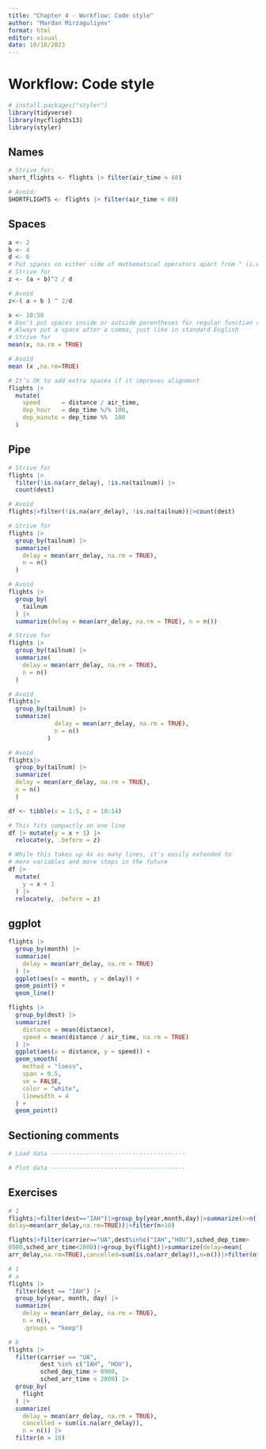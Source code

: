 ```yaml
---
title: "Chapter 4 - Workflow: Code style"
author: "Mardan Mirzaguliyev"
format: html
editor: visual
date: 10/10/2023
---
```


# Workflow: Code style

```r
# install.packages("styler")
library(tidyverse)
library(nycflights13)
library(styler)
```

## Names

```r
# Strive for:
short_flights <- flights |> filter(air_time < 60)

# Avoid:
SHORTFLIGHTS <- flights |> filter(air_time < 60)
```

## Spaces

```r
a <- 2
b <- 4
d <- 6
# Put spaces on either side of mathematical operators apart from ^ (i.e. +, -, ==, <, …), and around the assignment operator (<-)
# Strive for
z <- (a + b)^2 / d

# Avoid
z<-( a + b ) ^ 2/d
```

```r
x <- 10:50
# Don’t put spaces inside or outside parentheses for regular function calls
# Always put a space after a comma, just like in standard English
# Strive for
mean(x, na.rm = TRUE)

# Avoid
mean (x ,na.rm=TRUE)
```

```r
# It’s OK to add extra spaces if it improves alignment
flights |> 
  mutate(
    speed      = distance / air_time,
    dep_hour   = dep_time %/% 100,
    dep_minute = dep_time %%  100
  )
```

## Pipe

```r
# Strive for 
flights |>  
  filter(!is.na(arr_delay), !is.na(tailnum)) |> 
  count(dest)
```

```r
# Avoid
flights|>filter(!is.na(arr_delay), !is.na(tailnum))|>count(dest)
```

```r
# Strive for
flights |>  
  group_by(tailnum) |> 
  summarize(
    delay = mean(arr_delay, na.rm = TRUE),
    n = n()
  )
```

```r
# Avoid
flights |>
  group_by(
    tailnum
  ) |> 
  summarize(delay = mean(arr_delay, na.rm = TRUE), n = n())
```

```r
# Strive for 
flights |>  
  group_by(tailnum) |> 
  summarize(
    delay = mean(arr_delay, na.rm = TRUE),
    n = n()
  )
```

```r
# Avoid
flights|>
  group_by(tailnum) |> 
  summarize(
             delay = mean(arr_delay, na.rm = TRUE), 
             n = n()
           )
```

```r
# Avoid
flights|>
  group_by(tailnum) |> 
  summarize(
  delay = mean(arr_delay, na.rm = TRUE), 
  n = n()
  )
```

```r
df <- tibble(x = 1:5, z = 10:14)

# This fits compactly on one line
df |> mutate(y = x + 1) |> 
  relocate(y, .before = z)
```

```r
# While this takes up 4x as many lines, it's easily extended to 
# more variables and more steps in the future
df |> 
  mutate(
    y = x + 1
  ) |> 
  relocate(y, .before = z)
```

## ggplot

```r
flights |> 
  group_by(month) |> 
  summarize(
    delay = mean(arr_delay, na.rm = TRUE)
  ) |> 
  ggplot(aes(x = month, y = delay)) +
  geom_point() + 
  geom_line()
```

```r
flights |> 
  group_by(dest) |> 
  summarize(
    distance = mean(distance),
    speed = mean(distance / air_time, na.rm = TRUE)
  ) |> 
  ggplot(aes(x = distance, y = speed)) +
  geom_smooth(
    method = "loess",
    span = 0.5,
    se = FALSE, 
    color = "white", 
    linewidth = 4
  ) +
  geom_point()
```

## **Sectioning comments**

```r
# Load data --------------------------------------

# Plot data --------------------------------------
```

## Exercises

```r
# 1
flights|>filter(dest=="IAH")|>group_by(year,month,day)|>summarize(n=n(),
delay=mean(arr_delay,na.rm=TRUE))|>filter(n>10)
```

```r
flights|>filter(carrier=="UA",dest%in%c("IAH","HOU"),sched_dep_time>
0900,sched_arr_time<2000)|>group_by(flight)|>summarize(delay=mean(
arr_delay,na.rm=TRUE),cancelled=sum(is.na(arr_delay)),n=n())|>filter(n>10)
```

```r
# 1
# a
flights |> 
  filter(dest == "IAH") |> 
  group_by(year, month, day) |> 
  summarize(
    delay = mean(arr_delay, na.rm = TRUE),
    n = n(),
    .groups = "keep")
```

```r
# b
flights |> 
  filter(carrier == "UA",
         dest %in% c("IAH", "HOU"),
         sched_dep_time > 0900,
         sched_arr_time < 2000) |> 
  group_by(
    flight
  ) |> 
  summarize(
    delay = mean(arr_delay, na.rm = TRUE),
    cancelled = sum(is.na(arr_delay)),
    n = n()) |> 
  filter(n > 10)
```
